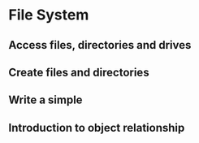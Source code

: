 #	File System

##	Access files, directories and drives

##	Create files and directories

##	Write a simple 

##	Introduction to object relationship
